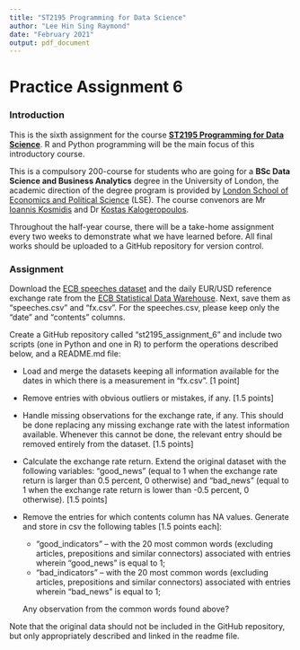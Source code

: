 ```yaml
---
title: "ST2195 Programming for Data Science"
author: "Lee Hin Sing Raymond"
date: "February 2021"
output: pdf_document
---
```


# Practice Assignment 6

### Introduction

This is the sixth assignment for the course [**ST2195 Programming for Data Science**](https://www.lse.ac.uk/study-at-lse/uolip/Assets/documents/21-22-CIS-Sheets/ST2195-Programming-for-data-science.pdf). R and Python programming will be the main focus of this introductory course.

This is a compulsory 200-course for students who are going for a **BSc Data Science and Business Analytics** degree in the University of London, the academic direction of the degree program is provided by [London School of Economics and Political Science](https://www.lse.ac.uk/) (LSE). The course convenors are Mr [Ioannis Kosmidis](https://www.ikosmidis.com/) and Dr [Kostas Kalogeropoulos](https://www.lse.ac.uk/Statistics/People/Dr-Kostas-Kalogeropoulos).

Throughout the half-year course, there will be a take-home assignment every two weeks to demonstrate what we have learned before. All final works should be uploaded to a GitHub repository for version control.

### Assignment

Download the [ECB speeches dataset](https://www.ecb.europa.eu/press/key/html/downloads.en.html) and the daily EUR/USD reference exchange rate from the [ECB Statistical Data Warehouse](https://sdw.ecb.europa.eu/). Next, save them as “speeches.csv” and “fx.csv”. For the speeches.csv, please keep only the “date” and “contents” columns.

Create a GitHub repository called “st2195_assignment_6” and include two scripts (one in Python and one in R) to perform the operations described below, and a README.md file:

* Load and merge the datasets keeping all information available for the dates in which there is a measurement in “fx.csv”. [1 point]

* Remove entries with obvious outliers or mistakes, if any. [1.5 points]

* Handle missing observations for the exchange rate, if any. This should be done replacing any missing exchange rate with the latest information available. Whenever this cannot be done, the relevant entry should be removed entirely from the dataset. [1.5 points]

* Calculate the exchange rate return. Extend the original dataset with the following variables: “good_news” (equal to 1 when the exchange rate return is larger than 0.5 percent, 0 otherwise) and “bad_news” (equal to 1 when the exchange rate return is lower than -0.5 percent, 0 otherwise). [1.5 points]

* Remove the entries for which contents column has NA values. Generate and store in csv the following tables [1.5 points each]:
  + “good_indicators” – with the 20 most common words (excluding articles, prepositions and similar connectors) associated with entries wherein “good_news” is equal to 1;
  + “bad_indicators” – with the 20 most common words (excluding articles, prepositions and similar connectors) associated with entries wherein “bad_news” is equal to 1;

  Any observation from the common words found above?

Note that the original data should not be included in the GitHub repository, but only appropriately described and linked in the readme file.